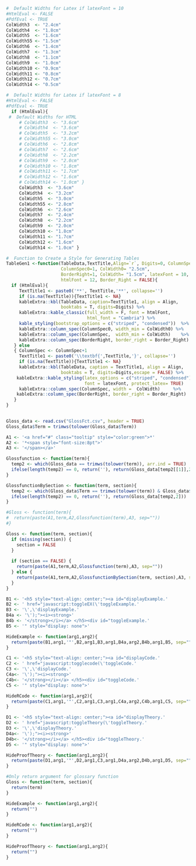 

```r
#  Default Widths for Latex if latexFont = 10
#HtmlEval <- FALSE
#PdfEval <- TRUE
ColWidth3  <- "2.4cm"
ColWidth4  <- "1.8cm"
ColWidth5  <- "1.6cm"
ColWidth55 <- "1.5cm"
ColWidth6  <- "1.4cm"
ColWidth7  <- "1.3cm"
ColWidth8  <- "1.1cm"
ColWidth9  <- "1.0cm"
ColWidth10 <- "0.9cm"
ColWidth11 <- "0.8cm"
ColWidth12 <- "0.7cm"
ColWidth14 <- "0.5cm"

#  Default Widths for Latex if latexFont = 8
#HtmlEval <- FALSE
#PdfEval <- TRUE
  if (HtmlEval){
 #  Default Widths for HTML
     # ColWidth3  <- "3.6cm"    
     # ColWidth4  <- "3.6cm"
     # ColWidth5  <- "3.2cm"
     # ColWidth55 <- "3.0cm"
     # ColWidth6  <- "2.8cm"
     # ColWidth7  <- "2.6cm"
     # ColWidth8  <- "2.2cm"
     # ColWidth9  <- "2.0cm"
     # ColWidth10 <- "1.8cm"
     # ColWidth11 <- "1.7cm"   
     # ColWidth12 <- "1.6cm"          
     # ColWidth14 <- "1.0cm" }
     ColWidth3  <- "3.6cm"    
     ColWidth4  <- "3.2cm"
     ColWidth5  <- "3.0cm"
     ColWidth55 <- "2.8cm"
     ColWidth6  <- "2.6cm"
     ColWidth7  <- "2.4cm"
     ColWidth8  <- "2.2cm"
     ColWidth9  <- "2.0cm"
     ColWidth10 <- "1.8cm"
     ColWidth11 <- "1.7cm"   
     ColWidth12 <- "1.6cm"          
     ColWidth14 <- "1.0cm" }

#  Function to Create a Style for Generating Tables
TableGen1 <-function(TableData,TextTitle,Align=`r`, Digits=0, ColumnSpec=1,
                     ColumnSpec0=1, ColWidth0= "2.5cm", 
                     BorderRight=1, ColWidth= "1.5cm", latexFont = 10,
                     htmlFont = 12, Border_Right = FALSE){
  if (HtmlEval){
     TextTitle1 <- paste0('**', TextTitle,'**', collapse='')
     if (is.na(TextTitle)){TextTitle1 <- NA}
     kableExtra::kbl(TableData, caption=TextTitle1, align = Align,
                     booktabs = T, digits=Digits) %>%
     kableExtra::kable_classic(full_width = F, font = htmlFont, 
                               html_font = "Cambria") %>%
     kable_styling(bootstrap_options = c("striped", "condensed"))  %>%
     kableExtra::column_spec(ColumnSpec0, width_min = ColWidth0) %>%
     kableExtra::column_spec(ColumnSpec,  width_min = ColWidth)    %>%
     kableExtra::column_spec(BorderRight, border_right = Border_Right)
   } else  
   { ColumnSpec <- ColumnSpec+1
     TextTitle1 <- paste0('\\textbf{',TextTitle,'}', collapse='')
     if (is.na(TextTitle)){TextTitle1 <- NA}
     kableExtra::kbl(TableData, caption = TextTitle1, align = Align,
                     booktabs = T, digits=Digits,escape = FALSE) %>%
    kableExtra::kable_styling(latex_options = c("striped", "condensed") ,
                              font = latexFont, protect_latex= TRUE)   %>%
     kableExtra::column_spec(ColumnSpec, width =  ColWidth)     %>%
    kableExtra::column_spec(BorderRight, border_right = Border_Right)
   }  
}
  
```




```r
Gloss_data <- read.csv("GlossFct.csv", header = TRUE)
Gloss_data$Term = trimws(tolower(Gloss_data$Term))

A1 <- '<a href="#" class="tooltip" style="color:green">*'
A2 <- '*<span style="font-size:8pt">'
A3 <- '</span></a>'

Glossfunction <- function(term){
  temp2 <- which(Gloss_data == trimws(tolower(term)), arr.ind = TRUE)
  ifelse(length(temp2) == 0, return(''), return(Gloss_data[temp2[[1]],2]))
}

GlossfunctionBySection <- function(term, section){
  temp2 <- which(Gloss_data$Term == trimws(tolower(term)) & Gloss_data$Section == section)
  ifelse(length(temp2) == 0, return(''), return(Gloss_data[temp2,2]))
}

#Gloss <- function(term){
#  return(paste(A1,term,A2,Glossfunction(term),A3, sep=""))
#}

Gloss <- function(term, section){
  if (missing(section)) {
    section = FALSE
  }
  
  if (section == FALSE) {
    return(paste(A1,term,A2,Glossfunction(term),A3, sep=""))
  } else {
    return(paste(A1,term,A2,GlossfunctionBySection(term, section),A3, sep=""))
  }
}

```




```r
B1 <- '<h5 style="text-align: center;"><a id="displayExample.'
B2 <- ' href="javascript:toggleEX(\'toggleExample.'
B3 <- '\',\'displayExample.'
B4a <- '\');"><i><strong>'
B4b <- '</strong></i></a> </h5><div id="toggleExample.'
B5 <- '" style="display: none">'

HideExample <- function(arg1,arg2){
  return(paste(B1,arg1,'"',B2,arg1,B3,arg1,B4a,arg2,B4b,arg1,B5, sep=""))
} 

C1 <- '<h5 style="text-align: center;"><a id="displayCode.'
C2 <- ' href="javascript:togglecode(\'toggleCode.'
C3 <- '\',\'displayCode.'
C4a<- '\');"><i><strong>'
C4b<- '</strong></i></a> </h5><div id="toggleCode.'
C5 <- '" style="display: none">'

HideRCode <- function(arg1,arg2){
  return(paste(C1,arg1,'"',C2,arg1,C3,arg1,C4a,arg2,C4b,arg1,C5, sep=""))
}

D1 <- '<h5 style="text-align: center;"><a id="displayTheory.'
D2 <- ' href="javascript:toggleTheory(\'toggleTheory.'
D3 <- '\',\'displayTheory.'
D4a<- '\');"><i><strong>'
D4b<- '</strong></i></a> </h5><div id="toggleTheory.'
D5 <- '" style="display: none">'

HideProofTheory <- function(arg1,arg2){
  return(paste(D1,arg1,'"',D2,arg1,C3,arg1,D4a,arg2,D4b,arg1,D5, sep=""))
}

```


```r
#Only return argument for glossary function
Gloss <- function(term, section){
  return(term)
}

HideExample <- function(arg1,arg2){
  return("")
}

HideRCode <- function(arg1,arg2){
  return("")
}

HideProofTheory <- function(arg1,arg2){
  return("")
}

```


